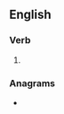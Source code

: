 {{also|re-shooting}}
==English==

===Verb===
{{head|en|present participle}}

# {{present participle of|reshoot|lang=en|nocat=1}}

===Anagrams===
* {{anagrams|en|a=eghinoorst|soothering}}